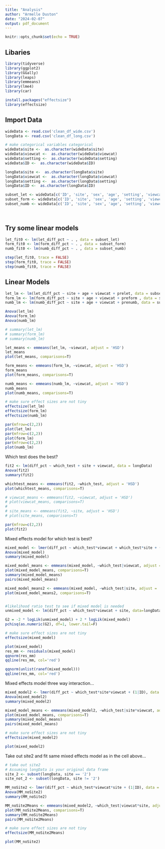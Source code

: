 ```yaml
---
title: "Analysis"
author: "Armelle Duston"
date: "2024-02-07"
output: pdf_document
---
```


```r
knitr::opts_chunk$set(echo = TRUE)
```

## Libaries
```r
library(tidyverse)
library(ggplot2)
library(GGally)
library(leaps)
library(emmeans)
library(lme4)
library(car)

install.packages("effectsize")
library(effectsize)
```

## Import Data
```r

wideData <- read.csv('clean_df_wide.csv')
longData <- read.csv('clean_df_long.csv')

# make categorical variables categorical 
wideData$site <-  as.character(wideData$site)
wideData$viewcat <-  as.character(wideData$viewcat)
wideData$setting <-  as.character(wideData$setting)
wideData$ID <-  as.character(wideData$ID)

longData$site <-  as.character(longData$site)
longData$viewcat <-  as.character(longData$viewcat)
longData$setting <-  as.character(longData$setting)
longData$ID <-  as.character(longData$ID)

subset_let <- wideData[c('ID', 'site', 'sex', 'age', 'setting', 'viewcat', 'encour', 'peabody', 'prelet', 'let_diff_pct')]
subset_form <- wideData[c('ID', 'site', 'sex', 'age', 'setting', 'viewcat', 'encour', 'preform', 'peabody','form_diff_pct')]
subset_numb <- wideData[c('ID', 'site', 'sex', 'age', 'setting', 'viewcat', 'encour', 'prenumb', 'peabody','numb_diff_pct')]

  
```

## Try some linear models
```r

let_fit0 <- lm(let_diff_pct ~ . , data = subset_let)
form_fit0 <- lm(form_diff_pct ~ . , data = subset_form)
numb_fit0 <- lm(numb_diff_pct ~ . , data = subset_numb)

step(let_fit0, trace = FALSE)
step(form_fit0, trace = FALSE)
step(numb_fit0, trace = FALSE)

```


## Linear Models
```r
let_lm <- lm(let_diff_pct ~ site + age + viewcat + prelet, data = subset_let)
form_lm <- lm(form_diff_pct ~ site + age + viewcat + preform , data = subset_form)
numb_lm <- lm(numb_diff_pct ~ site + age + viewcat + prenumb, data = subset_numb)

Anova(let_lm)
Anova(form_lm)
Anova(numb_lm)

# summary(let_lm)
# summary(form_lm)
# summary(numb_lm)

let_means <- emmeans(let_lm, ~viewcat, adjust = 'HSD')
let_means
plot(let_means, comparisons=T)

form_means <- emmeans(form_lm, ~viewcat, adjust = 'HSD')
form_means
plot(form_means, comparisons=T)

numb_means <- emmeans(numb_lm, ~viewcat, adjust = 'HSD')
numb_means
plot(numb_means, comparisons=T)

# make sure effect sizes are not tiny
effectsize(let_lm)
effectsize(form_lm)
effectsize(numb_lm)

par(mfrow=c(2,2))
plot(let_lm)
par(mfrow=c(2,2))
plot(form_lm)
par(mfrow=c(2,2))
plot(numb_lm)

```


Which test does the best?
```r
fit2 <- lm(diff_pct ~ which_test + site + viewcat, data = longData)
Anova(fit2)
summary(fit2)

whichtest_means <- emmeans(fit2, ~which_test, adjust = 'HSD')
plot(whichtest_means, comparisons=T)

# viewcat_means <- emmeans(fit2, ~viewcat, adjust = 'HSD')
# plot(viewcat_means, comparisons=T)
# 
# site_means <- emmeans(fit2, ~site, adjust = 'HSD')
# plot(site_means, comparisons=T)

par(mfrow=c(2,2))
plot(fit2)

```

Mixed effects model for which test is best?
```r

mixed_model <- lmer(diff_pct ~ which_test*viewcat + which_test*site + (1|ID), data = longData)
Anova(mixed_model)
summary(mixed_model)

mixed_model_means <- emmeans(mixed_model, ~which_test|viewcat, adjust = 'HSD')
plot(mixed_model_means, comparisons=T)
summary(mixed_model_means)
pairs(mixed_model_means)

mixed_model_means2 <- emmeans(mixed_model, ~which_test|site, adjust = 'HSD')
plot(mixed_model_means2, comparisons=T)


#likelihood ratio test to see if mixed model is needed
unmixed_model <- lm(diff_pct ~ which_test*viewcat + site, data=longData)

G2 = -2 * logLik(unmixed_model) + 2 * logLik(mixed_model)
pchisq(as.numeric(G2), df=1, lower.tail=F)

# make sure effect sizes are not tiny
effectsize(mixed_model)

plot(mixed_model)
res_mm <- residuals(mixed_model)
qqnorm(res_mm)
qqline(res_mm, col='red')

qqnorm(unlist(ranef(mixed_model)))
qqline(res_mm, col='red')

```

Mixed effects model three way interaction...
```r

mixed_model2 <- lmer(diff_pct ~ which_test*site*viewcat + (1|ID), data = longData)
Anova(mixed_model2)
summary(mixed_model2)

mixed_model_means <- emmeans(mixed_model2, ~which_test|site*viewcat, adjust = 'HSD')
plot(mixed_model_means, comparisons=T)
summary(mixed_model_means)
pairs(mixed_model_means)

# make sure effect sizes are not tiny
effectsize(mixed_model2)

plot(mixed_model2)

```

Take out site2 and fit same mixed effects model as in the cell above...
```r
# take out site2
# Assuming longData is your original data frame
site_2 <- subset(longData, site == '2')
site_not_2 <- subset(longData, site != '2')

MM_noSite2 <- lmer(diff_pct ~ which_test*viewcat*site + (1|ID), data = site_not_2)
Anova(MM_noSite2)
summary(MM_noSite2)

MM_noSite2Means <- emmeans(mixed_model2, ~which_test|viewcat*site, adjust = 'HSD')
plot(MM_noSite2Means, comparisons=T)
summary(MM_noSite2Means)
pairs(MM_noSite2Means)

# make sure effect sizes are not tiny
effectsize(MM_noSite2Means)

plot(MM_noSite2)

```
